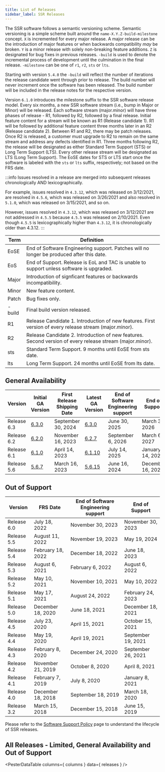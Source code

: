 ```yaml
---
title: List of Releases
sidebar_label: SSR Releases
---
```



The SSR software follows a semantic versioning scheme. Semantic versioning is a simple scheme built around the `name-X.Y.Z-build-milestone` concept. `X` is incremented for every major release. A major release can be the introduction of major features or when backwards compatibility _may_ be broken. `Y` is a minor release with solely non-breaking feature additions. `Z` is designated for bug fixes in previous releases. `-build` is used to denote the incremental process of development until the culmination in the final release. `-milestone` can be one of `r1`, `r2`, `sts` or `lts`.

Starting with version `5.4.0` the `-build` will reflect the number of iterations the release candidate went through prior to release. The build number will never increment once the software has been released. The build number will be included in the release notes for the respective version.

Version `6.1.0` introduces the milestone suffix to the SSR software release model. Every six months, a new SSR software stream (i.e., bump in Major or Minor) will be released. Each software stream (major.minor) will have three phases of release - R1, followed by R2, followed by a final release. Initial feature content for a stream will be known as R1 (Release candidate 1). R1 will be followed by additional feature content three months later in an R2 (Release candidate 2). Between R1 and R2, there may be patch releases. Once R2 is released, a customer must upgrade to R2 to remain on the same stream and address any defects identified in R1. Three months following R2, the release will be designated as either Standard Term Support (STS) or Long Term Support (LTS). Every other release stream will be designated as LTS (Long Term Support). The EoSE dates for STS or LTS start once the software is labeled with the `sts` or `lts` suffix, respectively; not based on the FRS date.

:::info
Issues resolved in a release are merged into subsequent releases chronologically AND lexicographically. 

For example, issues resolved in `4.3.12`, which was released on 3/12/2021, are resolved in `4.5.6`, which was released on 3/26/2021 and also resolved in `5.1.0`, which was released on 3/15/2021, and so on.

However, issues resolved in `4.3.12`, which was released on 3/12/2021 are not addressed in `4.5.5` because `4.5.5` was released on 2/10/2021. Even though `4.5.5` is lexicographically higher than `4.3.12`, it is chronologically older than 4.3.12.
:::

| Term   | Definition |
| ------ | ---------- |
| EoSE   | End of Software Engineering support. Patches will no longer be produced after this date. |
| EoS    | End of Support. Release is EoL and TAC is unable to support unless software is upgraded. |
| Major  | Introduction of signficant features or backwards incompatibility. |
| Minor  | New feature content. |
| Patch  | Bug fixes only. |
| -build | Final build version released. |
| R1     | Release Candidate 1. Introduction of new features. First version of every release stream (major.minor). |
| R2     | Release Candidate 2. Introduction of new features. Second version of every release stream (major.minor). |
| sts    | Standard Term Support. 9 months until EoSE from sts date. |
| lts    | Long Term Support. 24 months until EoSE from lts date. |


## General Availability 

| Version | Initial GA Version | First Release Shipping Date | Latest GA Version | End of Software Engineering support | End of Support |
| --| -- | -- | -- | -- | -- |
| Release 6.3 | [6.3.0](release_notes_128t_6.3.md#release-630-107r1) | September 30, 2024 | [6.3.0](release_notes_128t_6.3.md#release-630-107r1) | June 30, 2025 | March 30, 2026 |
| Release 6.2 | [6.2.0](release_notes_128t_6.2.md#release-620-39r1) | November 16, 2023 | [6.2.7](release_notes_128t_6.2.md#release-627-4-sts) | September 6, 2026 | March 6, 2027 |
| Release 6.1 | [6.1.0](release_notes_128t_6.1.md#release-610-55r1) | April 14, 2023 | [6.1.10](release_notes_128t_6.1.md#release-6110-8-lts) | July 14, 2025 | January 14, 2026 |
| Release 5.6 | [5.6.7](release_notes_128t_5.6.md#release-567-4) | March 16, 2023 | [5.6.15](release_notes_128t_5.6.md#release-5615-1) | June 16, 2024 | December 16, 2024 |

## Out of Support

| Version     | FRS Date          | End of Software Engineering support | End of Support     |
| ----------- | ----------------- | ----------------------------------- | ------------------ |
| Release 6.0 | July 18, 2022     | November 30, 2023                   | November 30, 2023  |
| Release 5.5 | August 11, 2022   | November 19, 2023                   | May 19, 2024       |
| Release 5.4 | February 18, 2022 | December 18, 2022                   | June 18, 2023      |
| Release 5.3 | August 6, 2021    | February 6, 2022                    | August 6, 2022     |
| Release 5.2 | May 10, 2021      | November 10, 2021                   | May 10, 2022       |
| Release 5.1 | May 17, 2021      | August 24, 2022                     | February 24, 2023  |
| Release 5.0 | December 18, 2020 | June 18, 2021                       | December 18, 2021  |
| Release 4.5 | July 23, 2020     | April 15, 2021                      | October 15, 2021   |
| Release 4.4 | May 19, 2020      | April 19, 2021                      | September 19, 2021 |
| Release 4.3 | February 8, 2020  | December 24, 2020                   | September 26, 2021 |
| Release 4.2 | November 21, 2019 | October 8, 2020                     | April 8, 2021      |
| Release 4.1 | February 7, 2019  | July 8, 2020                        | January 8, 2021    |
| Release 4.0 | December 18, 2018 | September 18, 2019                  | March 18, 2020     |
| Release 3.2 | March 15, 2018    | December 15, 2018                   | June 15, 2019      |


Please refer to the [Software Support Policy](about_support_policy.md) page to understand the lifecycle of SSR releases.

## All Releases - Limited, General Availability and Out of Support

<PesterDataTable
  columns={ columns }
  data={ releases }
/>
